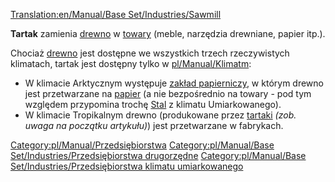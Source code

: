 [[Translation:en/Manual/Base Set/Industries/Sawmill]]
{{en/Note| Ten artykuł dotyczy '''Tartaku''' (ang. ''[[en/Manual/Base Set/Industries/Sawmill]]'') występującego '''w klimacie Umiarkowanym'''<br>
Zupełnie inaczej działa [[pl/Manual/Base Set/Industries/Tartak (tropikalny)|'''Tartak w klimacie Tropikalnym''']] (ang. ''[[en/Manual/Base Set/Industries/Lumber Mill]]'') }}

{{pl/Manual/Base Set/Industries/Przedsiębiorstwa|image=en/Manual/Base Set/Industries/Sawmill.png
|name=Tartak
|climates=[[pl/Manual/Klimat]]
|accepts=[[pl/Manual/Base Set/Cargos/Drewno|Drewno]]
|produces=[[pl/Manual/Base Set/Cargos/Towary|Towary]]
}}

'''Tartak''' zamienia [[pl/Manual/Base Set/Cargos/Drewno|drewno]] w [[pl/Manual/Base Set/Cargos/Towary|towary]] (meble, narzędzia drewniane, papier itp.).

Chociaż [[pl/Manual/Base Set/Cargos/Drewno|drewno]] jest dostępne we wszystkich trzech rzeczywistych klimatach, tartak jest dostępny tylko w [[pl/Manual/Klimat]]m:
* W klimacie Arktycznym występuje [[pl/Manual/Base Set/Industries/Zakład papierniczy|zakład papierniczy]], w którym drewno jest przetwarzane na [[pl/Manual/Base Set/Cargos/Papier|papier]] (a nie bezpośrednio na towary - pod tym względem przypomina trochę [[pl/Manual/Base Set/Cargos/Stal|Stal]] z klimatu Umiarkowanego).
* W klimacie Tropikalnym drewno (produkowane przez [[pl/Manual/Base Set/Industries/Tartak (tropikalny)|tartaki]] ''(zob. uwaga na początku artykułu)'') jest przetwarzane w fabrykach. 


{{pl/Manual/Base Set/Industries/Navbox Industries}}

[[Category:pl/Manual/Przedsiębiorstwa]]
[[Category:pl/Manual/Base Set/Industries/Przedsiębiorstwa drugorzędne]]
[[Category:pl/Manual/Base Set/Industries/Przedsiębiorstwa klimatu umiarkowanego]]